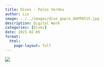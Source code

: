 ```yaml
---
title: Dives - Palos Verdes
author: Liz
image: ../../images/dive_gopro_GOPR0515.jpg
description: Digital Work
categories: [Dives]
date: 2021-02-05
format:
  html:
    page-layout: full
---
```


![](../../images/dive_gopro_GOPR0515.jpg)